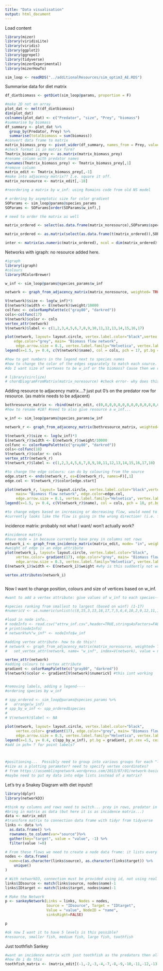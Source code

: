 ```yaml
---
title: "Data visualisation"
output: html_document
---
```


Load content
```r
library(mizer)
library(viridisLite)
library(viridis)
library(ggplot2)
library(ggrepel)
library(tidyverse)
library(mizerExperimental)
library(mizerHowTo)

sim_loop <- readRDS("../additionalResources/sim_optim3_AE.RDS")
```

Summarise data for diet matrix

```r
df_dietbiomass <- getDiet(sim_loop@params, proportion = F)

#make 2D not an array
plot_dat <- melt(df_dietbiomass)
dim(plot_dat)
colnames(plot_dat) <- c("Predator", "size", "Prey", "biomass")
#summarise by biomass
df_summary <- plot_dat %>% 
  group_by(Predator, Prey) %>% 
  summarise(totalbiomass = sum(biomass))
#convert data frame to matrix
matrix_biomass_prey <- pivot_wider(df_summary, names_from = Prey, values_from = totalbiomass)
#check format is in matrix form?
Tmatrix_biomass_prey <- as.matrix(matrix_biomass_prey)
#rename column with predator names
rownames(Tmatrix_biomass_prey) <- Tmatrix_biomass_prey[,1]
#remove column
matrix_edit <- Tmatrix_biomass_prey[,-1] 
#make into adjacency matrix?? I.e. square it off.
matrix_noresource <- matrix_edit[,-18]

```

```r
#reordering a matrix by w_inf: using Romains code from old NS model 

# ordering by asymptotic size for color gradient
SOParams <- sim_loop@params@species_params
SOParams <- SOParams[order(SOParams$w_inf),]

# need to order the matrix as well

matrix_ordered <- select(as.data.frame(matrix_noresource),SOParams$species)

matrix_ordered <- as.matrix(select(as.data.frame(t(matrix_ordered)),SOParams$species))

inter <- matrix(as.numeric(matrix_ordered), ncol = dim(matrix_ordered)[1], dimnames = list("predator" = dimnames(matrix_ordered)[[1]], "prey" = dimnames(matrix_ordered)[[2]]) )

```



Networks with igraph: no resource added here.

```r
#igraph
library(igraph)
#colours
library(RColorBrewer)

w_inf <- sim_loop@params@species_params$w_inf

network <- graph_from_adjacency_matrix(matrix_noresource, weighted= TRUE, mode= "directed")

V(network)$size <- log(w_inf)*3
E(network)$width <- E(network)$weight/10000
colfunc <- colorRampPalette(c("gray80", "darkred"))
cols<-colfunc(17)
V(network)$color <- cols
vertex_attr(network)
V(network)$label <- c(1,2,3,4,5,6,7,8,9,10,11,12,13,14,15,16,17)

plot(network, layout= layout.circle, vertex.label.color="black",vertex.label.cex=0.6,
    edge.color="grey", main= "Biomass flow network", 
     edge.arrow.size = 0.1, vertex.label.family="Helvetica", vertex.label.dist= 0, vertex.label.degree= pi/2, edge.curved=.1)
legend(x=1.5, y= 0.4, c(V(network)$name), col = cols, pch = 17, pt.bg = V(network)$label, pt.cex =0.5, cex = 0.6, bty = "n", ncol=2)

#how to get numbers in the legend next to species names
#how to change the color of the edges separately to match each source.
#do I want size of vertexes to be w_inf or the biomass? Cause then we can look at biomass change....

# library(circlize)
# chordDiagramFromMatrix(matrix_noresource) #check error- why does this not work

```

Adding resource to adjacency matrix....? just put 0's on the predator row for resource. (as matrix needs to be adjacent)
```r

bothresource_matrix <- rbind(matrix_edit, c(0,0,0,0,0,0,0,0,0,0,0,0,0,0,0,0,0,0))
#how to rename #18? #need to also give resource a w_inf...

w_inf <- sim_loop@params@species_params$w_inf

network_r <- graph_from_adjacency_matrix(bothresource_matrix, weighted= TRUE, mode= "directed")

V(network_r)$size <- log(w_inf)*3
E(network_r)$width <- E(network_r)$weight/10000
colfunc <- colorRampPalette(c("gray80", "darkred"))
cols<-colfunc(18)
V(network_r)$color <- cols
vertex_attr(network_r)
V(network_r)$label <- c(1,2,3,4,5,6,7,8,9,10,11,12,13,14,15,16,17,18)

#to change the edge colours: can do by colouring from the source 
edge.start <- ends(network_r, es=E(network_r), names=F)[,1]
edge.col <- V(network_r)$color[edge.start]

plot(network_r, layout= layout.circle, vertex.label.color="black",vertex.label.cex=0.6,
     main= "Biomass flow network", edge.color=edge.col,
     edge.arrow.size = 0.1, vertex.label.family="Helvetica", vertex.label.dist= 0, vertex.label.degree= pi/2, edge.curved=.1)
legend(x=1.5, y= 0.4, c(V(network_r)$name), col = cols, pch = 18, pt.bg = V(network_r)$label, pt.cex =0.5, cex = 0.6, bty = "n", ncol=2)

#to change edges based on increasing or decreasing flow, would need to add a new attribute probably.
#currently looks like the flow is going in the wrong direction! (i.e. from predator to prey). Need to redo the data summaru to get the opposite matrix format (prey in rows?)

```



incidence matrix: probably not what I want/ won't actually work?
```r
#incidence matrix
#have mode = in because currently have prey in columns not rows
network_i <- graph_from_incidence_matrix(matrix_edit, mode= "in", weighted= TRUE, directed = TRUE)
#weight of edge is an edge attribute
plot(network_i, layout= layout.circle, vertex.label.color="black", 
     vertex.color= gradient(17), edge.color="grey", main= "Biomass flow network",
     edge.arrow.size = 0.3, vertex.label.family="Helvetica", vertex.label.dist= 2, vertex.label.degree= pi/2) 
E(network_i)$width <- E(network_i)$weight #why is this suddently not working

vertex.attributes(network_i)
```

```r


```


Now I want to change position, colours and size of vertices based on w_inf.
```r
#want to add a vertex attribute: give values of w_inf to each species---

#species ranking from smallest to largest (based on winf) (1-17)
#numericV <- as.numeric(unlist(c(8,15,3,13,16,17,7,5,6,4,10,2,9,12,11,1,14)))

#load in node info..
# nodeInfo <- read.csv("attrw_inf.csv",header=TRUE,stringsAsFactors=FALSE)
# print(nodeInfo)
# network%v%"w_inf" <- nodeInfo$w_inf

#adding vertex attribute- how to do this!!
# network <- graph_from_adjacency_matrix(matrix_noresource, weighted= TRUE, mode= "directed") %>% 
#   set_vertex_attr(network, name= "w_inf", index=V(network), value = numericV) #this isnt working

vertex_attr(network)
#adding colours to vertex attribute
gradient <- colorRampPalette(c("gray80", "darkred"))
V(network)$color <- gradient[V(network)$numericV] #this isnt working


#removing labels, adding a legend----
#ordering species by w_inf

# spp_ordered <- sim_loop@params@species_params %>% 
#   arrange(w_inf)
# spp_by_w_inf <- spp_ordered$species
# 
# V(network)$label <- NA

plot(network, layout= layout.circle, vertex.label.color="black", 
     vertex.color= gradient(17), edge.color="grey", main= "Biomass flow network", 
     edge.arrow.size = 0.3, vertex.label.family="Helvetica", vertex.label.dist= 2, vertex.label.degree= pi/2, edge.curved=.1)
legend(x=1.5, y= 0.4, c(spp_by_w_inf), pt.bg = gradient, pt.cex =5, cex = 0.6, bty = "n", ncol=3)
#add in pch= ? for point labels?



#positioning...  Possibly need to group into various groups for each "level"
#size as a plotting paramater? need to specify vertex coordinates?
# from https://assemblingnetwork.wordpress.com/2013/07/01/network-basics-with-r-and-igraph-part-iii-of-iii/
#maybe need to put my data into edge lists instead of a matrix?

```

Let's try a Snakey Diagram with diet inputs!!

```r

library(dplyr)
library(networkD3)

#think my columns and rows need to switch... prey in rows, predator in columns?
#bring in matrix as data (but here it is as incidence matrix...)
data <- matrix_edit
#transform matrix to connection data frame with tidyr from tidyverse
links <- data %>%
  as.data.frame() %>%
  rownames_to_column(var="source")%>%
  gather(key="target", value = "value", -1) %>%
  filter(value !=0)

# From these flows we need to create a node data frame: it lists every entities involved in the flow
nodes <- data.frame(
  name=c(as.character(links$source), as.character(links$target)) %>% 
    unique()
)

# With networkD3, connection must be provided using id, not using real name like in the links dataframe.. So we need to reformat it.
links$IDsource <- match(links$source, nodes$name)-1 
links$IDtarget <- match(links$target, nodes$name)-1

# Make the Network
p <- sankeyNetwork(Links = links, Nodes = nodes,
                   Source = "IDsource", Target = "IDtarget",
                   Value = "value", NodeID = "name", 
                   sinksRight=FALSE)

p

#ok now I want it to have 5 levels is this possible?
#resource, smaller fish, medium fish, large fish, toothfish


```

Just toothfish Sankey
```r
#want an incidence matrix with just toothfish as the predators then all species and resources as prey?
#how do i do this 
toothfish_matrix <- (matrix_edit[(-1,-2,-3,-4,-7,-8,-9,-10,-11,-12,-13,-14,-15,-16,-17),]) #not working



```

